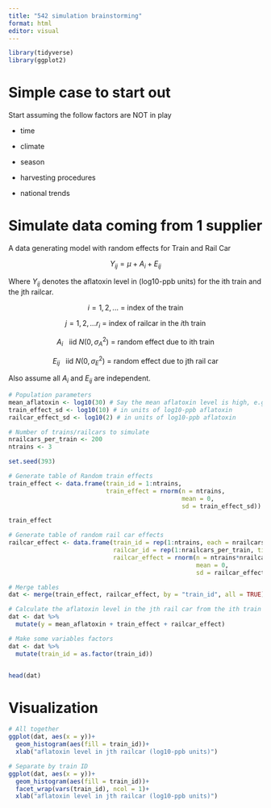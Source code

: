 ```yaml
---
title: "542 simulation brainstorming"
format: html
editor: visual
---
```


```r
library(tidyverse)
library(ggplot2)
```

# Simple case to start out

Start assuming the follow factors are NOT in play

-   time

-   climate

-   season

-   harvesting procedures

-   national trends

# Simulate data coming from 1 supplier

A data generating model with random effects for Train and Rail Car

$$
Y_{ij} = \mu  +A_i + E_{ij}
$$

Where $Y_{ij}$ denotes the aflatoxin level in (log10-ppb units) for the ith train and the jth railcar.

$$
i=1,2,... \text{  = index of the train}
$$

$$
j=1,2,...r_i \text{ = index of railcar in the } i\text{th train}
$$

$$
A_i \text{ ~ iid } N(0, \sigma^2_A) \text{ = random effect due to ith train}
$$

$$ E_{ij} \text{ ~ iid } N(0, \sigma^2_E) \text{ = random effect due to jth rail car} $$

Also assume all $A_i$ and $E_{ij}$ are independent.

```r
# Population parameters
mean_aflatoxin <- log10(30) # Say the mean aflatoxin level is high, e.g., 30 ppb (transformed to log10 units)
train_effect_sd <- log10(10) # in units of log10-ppb aflatoxin
railcar_effect_sd <- log10(2) # in units of log10-ppb aflatoxin

# Number of trains/railcars to simulate
nrailcars_per_train <- 200
ntrains <- 3

set.seed(393)

# Generate table of Random train effects
train_effect <- data.frame(train_id = 1:ntrains,
                           train_effect = rnorm(n = ntrains, 
                                                mean = 0, 
                                                sd = train_effect_sd))

train_effect

# Generate table of random rail car effects
railcar_effect <- data.frame(train_id = rep(1:ntrains, each = nrailcars_per_train),
                             railcar_id = rep(1:nrailcars_per_train, times = ntrains),
                             railcar_effect = rnorm(n = ntrains*nrailcars_per_train,
                                                    mean = 0, 
                                                    sd = railcar_effect_sd))

# Merge tables
dat <- merge(train_effect, railcar_effect, by = "train_id", all = TRUE)

# Calculate the aflatoxin level in the jth rail car from the ith train
dat <- dat %>% 
  mutate(y = mean_aflatoxin + train_effect + railcar_effect)

# Make some variables factors
dat <- dat %>% 
  mutate(train_id = as.factor(train_id))


head(dat)

```

# Visualization

```r
# All together
ggplot(dat, aes(x = y))+
  geom_histogram(aes(fill = train_id))+
  xlab("aflatoxin level in jth railcar (log10-ppb units)")

# Separate by train ID
ggplot(dat, aes(x = y))+
  geom_histogram(aes(fill = train_id))+
  facet_wrap(vars(train_id), ncol = 1)+
  xlab("aflatoxin level in jth railcar (log10-ppb units)")
```
